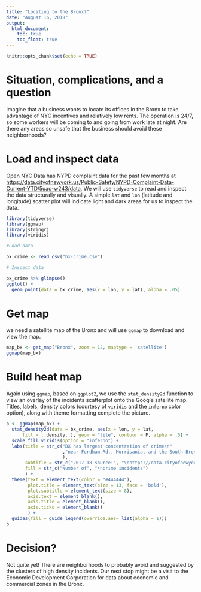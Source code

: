 ---
title: "Locating to the Bronx?"
date: "August 16, 2018"
output:
  html_document:
    toc: true
    toc_float: true
---

```{r setup, include=FALSE}
knitr::opts_chunk$set(echo = TRUE)
```

# Situation, complications, and a question

Imagine that a business wants to locate its offices in the Bronx to take advantage of NYC incentives and relatively low rents. The operation is 24/7, so some workers will be coming to and going from work late at night. Are there any areas so unsafe that the business should avoid these neighborhoods?

# Load and inspect data

Open NYC Data has NYPD complaint data for the past few months at <https://data.cityofnewyork.us/Public-Safety/NYPD-Complaint-Data-Current-YTD/5uac-w243/data>, We will use `tidyverse` to read and inspect the data structurally and visually. A simple `lat` and `lon` (latitude and longitude) scatter plot will indicate light and dark areas for us to inspect the data.

```{r}
library(tidyverse)
library(ggmap)
library(stringr)
library(viridis)

#Load data

bx_crime <- read_csv("bx-crime.csv")

# Inspect data

bx_crime %>% glimpse()
ggplot() +
  geom_point(data = bx_crime, aes(x = lon, y = lat), alpha = .05)
```

# Get map

we need a satellite map of the Bronx and will use `ggmap` to download and view the map.

```{r}
map_bx <- get_map("Bronx", zoom = 12, maptype = 'satellite')
ggmap(map_bx)
```

# Build heat map

Again using `ggmap`, based on `ggplot2`, we use the `stat_density2d` function to view an overlay of the incidents scatterplot onto the Google satellite map. Titles, labels, density colors (courtesy of `viridis` and the `inferno` color option), along with theme formatting complete the picture.

```{r}
p <- ggmap(map_bx) +
  stat_density2d(data = bx_crime, aes(x = lon, y = lat, 
      fill = ..density..), geom = "tile", contour = F, alpha = .5) +
  scale_fill_viridis(option = "inferno") +
  labs(title = str_c("BX has largest concentration of crime\n"
                     ,"near Fordham Rd., Morrisania, and the South Bronx"
                     ),
       subtitle = str_c("2017-18 source:", "\nhttps://data.cityofnewyork.us/Public-Safety/NYPD-Complaint-Data-Current-YTD/5uac-w243/data"),
       fill = str_c("Number of", "\ncrime incidents")
       ) +
  theme(text = element_text(color = "#444444"),
        plot.title = element_text(size = 13, face = 'bold'),
        plot.subtitle = element_text(size = 8),
        axis.text = element_blank(),
        axis.title = element_blank(),
        axis.ticks = element_blank()
        ) +
  guides(fill = guide_legend(override.aes= list(alpha = 1)))
p
```

# Decision?

Not quite yet! There are neighborhoods to probably avoid and suggested by the clusters of high density incidents. Our next stop might be a visit to the Economic Development Corporation for data about economic and commercial zones in the Bronx.
